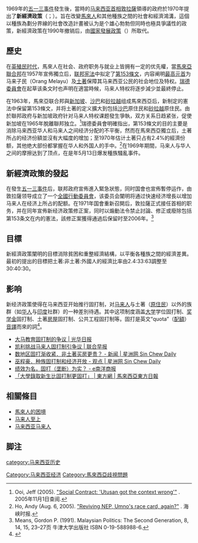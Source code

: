 {{马来西亚历史}}
1969年的[[五一三事件|五一三事件]]發生後，當時的[[马来西亚首相|马来西亚首相]][[阿都拉萨|敦拉薩]]領導的政府於1970年提出了'''新經濟政策'''（{{lang-en|New Economic Policy}}；{{lang-ms|Dasar Ekonomi Baru}}）。旨在改變[[馬來人|馬來人]]和其他種族之間的社會和經濟鴻溝，這個以種族為劃分界線的社會改造計畫被认为是个雄心勃勃但同時也極具爭議性的政策，新經濟政策在1990年撤销后，由[[國家發展政策_(馬來西亞)|國家發展政策]]（{{lang-en|National Development Policy}}）所取代。

==歷史==
在[[大英帝国|英殖民时代]]，馬來人在社会、政府职务与就业上皆拥有一定的优先權，當[[馬來亞聯合邦|馬來亞聯合邦]]在1957年宣佈獨立后，[[马来西亚宪法|联邦宪法]]中拟定了[[马来西亚宪法第153条款|第153條文]]，内容阐明[[马来西亚最高元首|最高元首]]为马来子民（Orang Melayu）及[[马来西亚土著|土著]]保障其马来西亚公民的社会地位及特权。[[瑞德委員會|瑞德委員會]]在起草该条文时也声明在適當時候，马来人特权将逐步減少並最終停止。

在1963年，馬來亞联合邦與[[新加坡|新加坡]]、[[沙巴|沙巴]]和[[砂拉越|砂拉越]]组成馬來西亞后，新制定的憲法中保留第153條文，并将土著的定义擴大到包括[[沙巴|沙巴]]原住民和[[砂拉越|砂拉越]]原住民。由於聯邦政府与新加坡政府针对马来人特权课题發生爭執，双方关系日趋紧张，促使新加坡在1965年脫離聯邦独立。<ref>Ooi, Jeff (2005). [http://www.jeffooi.com/archives/2005/08/the_nst_should.php "Social Contract: 'Utusan got the context wrong'"] {{webarchive|url=https://web.archive.org/web/20051030165436/http://www.jeffooi.com/archives/2005/08/the_nst_should.php |date=2005-10-30 }}. 2005年11月1日查阅.</ref>瑞德委員會明確指出，第153條文的目的主要是消除马来西亚华人和马来人之间经济分配的不平衡，然而在馬來西亞獨立后，土著所占的经济份額並沒有大幅度的增加；至1970年估计土著只占有2.4%的經濟份额，其他绝大部份都掌握在华人和外国人的手中。<ref>Ho, Andy (Aug. 6, 2005). [http://carboncopy.rubeus.org/info/RevivingNEP-STI_article.pdf "Reviving NEP, Umno's race card, again?"] {{webarchive|url=https://web.archive.org/web/20080410001838/http://carboncopy.rubeus.org/info/RevivingNEP-STI_article.pdf |date=2008-04-10 }}. 海峡时报.</ref>在1969年期間，马来人与华人之间的摩擦达到了顶点，在是年5月13日爆发種族騷亂事件。

==新經濟政策的發起==
在發生[[五一三事件_(马来西亚)|五一三事件]]后，联邦政府宣佈進入緊急狀態，同时国會也宣佈暫停运作，由敦拉薩领导成立了一个[[全國行動委員會|全國行動委員會]]，该委员会闡明将通过快速经济增長以增加马来人在经济上所占的配额。在1971年国會重新召開后，敦拉薩正式接任首相的职务，并在同年宣佈新经济政策修正案，同时以煽動法令禁止討論、修正或廢除包括第153条文在内的憲法，該修正案獲得通過后保留时至2006年。<ref>Means, Gordon P. (1991). Malaysian Politics: The Second Generation, 8, 14, 15, 23–27页 牛津大学出版社 ISBN 0-19-588988-6.</ref>

==目標==
新經濟政策闡明的目標消除貧困和重整經濟結構，以平衡各種族之間的經濟差異。最初的提出的目標把土著:非土著:外國人的經濟比率由2.4:33:63調整至30:40:30。

==影响==
新经济政策使得在马来西亚开始推行固打制，对[[马来人|马来人]]与土著（[[原住民|原住民]]）以外的族群（如[[华人|华人]]与[[印度人|印度]]社群）的一种差別待遇。其中这项制度涵盖[[大学|大学]]学位固打制、[[奖学金|奖学金]]固打制、土著[[房地产|房屋]]固打制、公共工程固打制等。固打是英文“quota”（[[配額|配額]]）[[音譯|音譯]]而來的詞<ref>{{cite journal|author1=胡爱清|title=由固打制向绩效制转变：机遇抑或挑战——马来西亚教育政策的转变及其对华人受教育权利的影响|journal=世界民族|date=2004|issue=1|pages=65-72|url=http://www.cqvip.com/QK/96988A/200401/9524342.html|accessdate=2018-02-15|archive-date=2018-02-16|archive-url=https://web.archive.org/web/20180216032201/http://www.cqvip.com/QK/96988A/200401/9524342.html|dead-url=no}}</ref>。
*[https://web.archive.org/web/20180215083634/http://www.kwongwah.com.my/?p=316726 大马教育固打制的争议 | 光华日报]
*[http://www.zaobao.com.sg/realtime/world/story20170421-751571 凯利挑战马来人固打制引争议 | 联合早报] {{Wayback|url=http://www.zaobao.com.sg/realtime/world/story20170421-751571 |date=20190530133201 }}
*[http://www.sinchew.com.my/node/1385269 数地区固打渐收紧．非土著买房更贵？ - 新闻 | 星洲网 Sin Chew Daily] {{Wayback|url=http://www.sinchew.com.my/node/1385269 |date=20190521065739 }}
*[http://www.sinchew.com.my/node/226686 巫程豪．种族固打制和经济开放 - 观点 | 星洲网 Sin Chew Daily] {{Wayback|url=http://www.sinchew.com.my/node/226686 |date=20190609045319 }}
*[https://web.archive.org/web/20180215023652/http://www.enanyang.my/news/20130729/%E7%BB%A9%E6%95%88%E4%B8%BA%E5%90%8D%EF%BC%8C%E5%9B%BA%E6%89%93%EF%BC%88%E5%9E%84%E6%96%AD%EF%BC%89%E4%B8%BA%E5%AE%9E%EF%BC%9F/ 绩效为名，固打（垄断）为实？ - e南洋商报]
*[http://www.orientaldaily.com.my/s/33752 「大學錄取新生比固打制更固打」 | 東方網 | 馬來西亞東方日報] {{Wayback|url=http://www.orientaldaily.com.my/s/33752 |date=20190429080341 }}

==相關條目==
{{Portal box|马来西亚|历史}}
* [[馬來人的困境|馬來人的困境]]
* [[马来人至上|马来人至上]]
* [[马来西亚马来人|马来西亚马来人]]

==脚注==
{{reflist}}

[[Category:马来西亚经济|Category:马来西亚经济]]
[[category:马来西亚历史|category:马来西亚历史]]
[[Category:馬來西亞歧視問題|Category:馬來西亞歧視問題]]